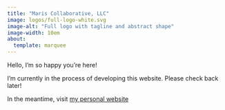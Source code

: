 ```yaml
---
title: "Maris Collaborative, LLC"
image: logos/full-logo-white.svg
image-alt: "Full logo with tagline and abstract shape"
image-width: 10em
about: 
  template: marquee
---
```


Hello, I'm so happy you're here!

I'm currently in the process of developing this website. Please check back later! 

In the meantime, visit [my personal website](https://angeliamiller.github.io)
